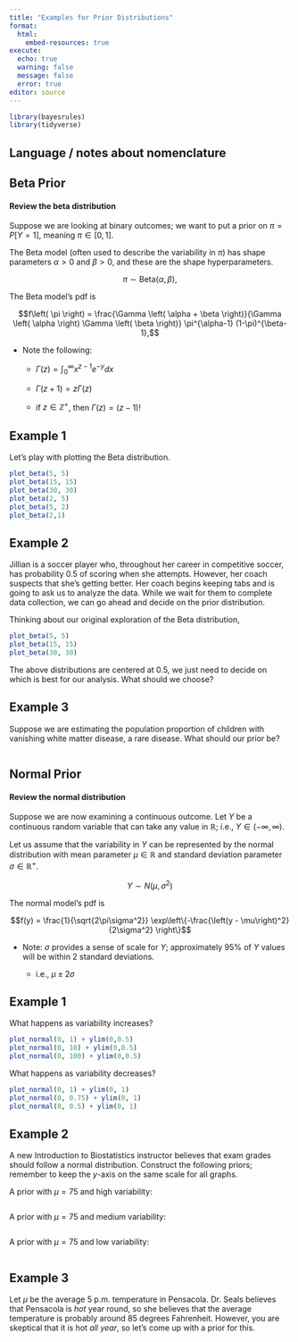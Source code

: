 ```yaml
---
title: "Examples for Prior Distributions"
format: 
  html:
    embed-resources: true
execute:
  echo: true
  warning: false
  message: false
  error: true
editor: source  
---
```


```r
library(bayesrules)
library(tidyverse)
```

## Language / notes about nomenclature

## Beta Prior

#### Review the beta distribution

Suppose we are looking at binary outcomes; we want to put a prior on $\pi = P[Y=1]$, meaning $\pi \in [0, 1]$.

The Beta model (often used to describe the variability in $\pi$) has shape parameters $\alpha > 0$ and $\beta > 0$, and these are the shape hyperparameters. 

$$\pi \sim \text{Beta}\left(\alpha, \beta \right),$$

The Beta model's pdf is

$$f\left( \pi \right) = \frac{\Gamma \left( \alpha + \beta \right)}{\Gamma \left( \alpha \right) \Gamma \left( \beta \right)} \pi^{\alpha-1} (1-\pi)^{\beta-1},$$

- Note the following:

    - $\Gamma\left( z \right) = \int_{0}^{\infty} x^{z-1} e^{-y} dx$
    
    - $\Gamma\left( z + 1 \right) = z \Gamma\left( z \right)$
    
    - if $z\in \mathbb{Z}^+$, then $\Gamma\left( z \right) = (z-1)!$
    
::: {.panel-tabset}

## Example 1

Let's play with plotting the Beta distribution.

```r
plot_beta(5, 5)
plot_beta(15, 15)
plot_beta(30, 30)
plot_beta(2, 5)
plot_beta(5, 2)
plot_beta(2,1)
```

## Example 2

Jillian is a soccer player who, throughout her career in competitive soccer, has probability 0.5 of scoring when she attempts. However, her coach suspects that she's getting better. Her coach begins keeping tabs and is going to ask us to analyze the data. While we wait for them to complete data collection, we can go ahead and decide on the prior distribution. 

Thinking about our original exploration of the Beta distribution,

```r
plot_beta(5, 5)
plot_beta(15, 15)
plot_beta(30, 30)
```

The above distributions are centered at 0.5, we just need to decide on which is best for our analysis. What should we choose?

## Example 3 

Suppose we are estimating the population proportion of children with vanishing white matter disease, a rare disease. What should our prior be? 

```r

```

:::

## Normal Prior

#### Review the normal distribution

Suppose we are now examining a continuous outcome. Let $Y$ be a continuous random variable that can take any value in $\mathbb{R}$; i.e., $Y \in \left(-\infty, \infty\right)$. 

Let us assume that the variability in $Y$ can be represented by the normal distribution with mean parameter $\mu \in \mathbb{R}$ and standard deviation parameter $\sigma \in \mathbb{R}^+$.

$$Y \sim N\left(\mu, \sigma^2\right)$$

The normal model's pdf is 

$$f(y) = \frac{1}{\sqrt{2\pi\sigma^2}} \exp\left\{-\frac{\left(y - \mu\right)^2}{2\sigma^2} \right\}$$

- Note: $\sigma$ provides a sense of scale for $Y$; approximately 95% of $Y$ values will be within 2 standard deviations. 

    - i.e., $\mu \pm 2 \sigma$

::: {.panel-tabset}

## Example 1 

What happens as variability increases?

```r
plot_normal(0, 1) + ylim(0,0.5)
plot_normal(0, 10) + ylim(0,0.5)
plot_normal(0, 100) + ylim(0,0.5)
```

What happens as variability decreases?

```r
plot_normal(0, 1) + ylim(0, 1)
plot_normal(0, 0.75) + ylim(0, 1)
plot_normal(0, 0.5) + ylim(0, 1)
```

## Example 2

A new Introduction to Biostatistics instructor believes that exam grades should follow a normal distribution. Construct the following priors; remember to keep the *y*-axis on the same scale for all graphs.

A prior with $\mu=75$ and high variability:

```r

```

A prior with $\mu=75$ and medium variability:

```r

```

A prior with $\mu=75$ and low variability:

```r

```

## Example 3

Let $\mu$ be the average 5 p.m. temperature in Pensacola. Dr. Seals believes that Pensacola is *hot* year round, so she believes that the average temperature is probably around 85 degrees Fahrenheit. However, you are skeptical that it is hot *all year*, so let's come up with a prior for this.

```r

```

:::